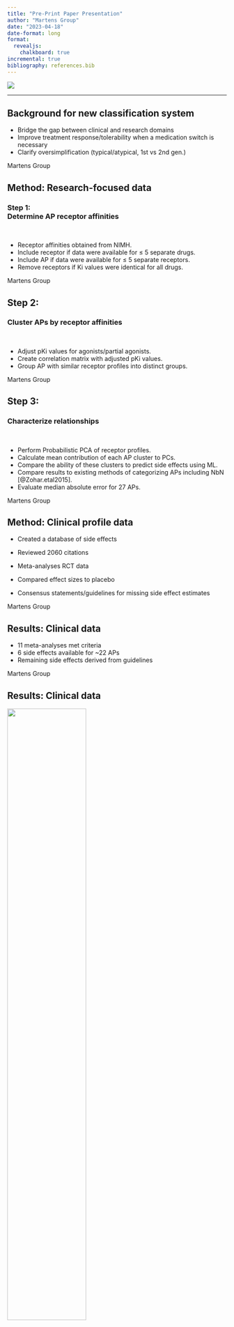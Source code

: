 ```yaml
---
title: "Pre-Print Paper Presentation"
author: "Martens Group"
date: "2023-04-18"
date-format: long
format: 
  revealjs:
    chalkboard: true
incremental: true 
bibliography: references.bib 
---
```


![](img/TitleImg.png)

---

## Background for new classification system

::: incremental
-   Bridge the gap between clinical and research domains
-   Improve treatment response/tolerability when a medication switch is necessary
-   Clarify oversimplification (typical/atypical, 1st vs 2nd gen.)
:::

::: footer
Martens Group
:::

## Method: Research-focused data

### Step 1: <br> Determine AP receptor affinities

<br>

::: incremental
-   Receptor affinities obtained from NIMH.
-   Include receptor if data were available for ≤ 5 separate drugs.
-   Include AP if data were available for ≤ 5 separate receptors.
-   Remove receptors if Ki values were identical for all drugs.

:::

::: footer
Martens Group
:::


## Step 2: <br> 
### Cluster APs by receptor affinities

<br>

::: incremental
-   Adjust pKi values for agonists/partial agonists.
-   Create correlation matrix with adjusted pKi values.
-   Group AP with similar receptor profiles into distinct groups.
:::

::: footer
Martens Group
:::


## Step 3: <br> 
### Characterize relationships 

<br>

::: incremental
-   Perform Probabilistic PCA of receptor profiles.
-   Calculate mean contribution of each AP cluster to PCs.
-   Compare the ability of these clusters to predict side effects using ML.
-   Compare results to existing methods of categorizing APs including NbN [@Zohar.etal2015].
-   Evaluate median absolute error for 27 APs.
:::

::: footer
Martens Group
:::

## Method: Clinical profile data

-   Created a database of side effects

-   Reviewed 2060 citations

-   Meta-analyses RCT data

-   Compared effect sizes to placebo

-   Consensus statements/guidelines for missing side effect estimates

::: footer
Martens Group
:::

## Results: Clinical data

-   11 meta-analyses met criteria
-   6 side effects available for \~22 APs
-   Remaining side effects derived from guidelines



::: footer
Martens Group
:::

## Results: Clinical data

![](img/db_sideEffects.png){width="60%"}


::: footer
Martens Group
:::

## Results 1: Pharmacology data 


![Figure 1: Antipsychotic pKi values](img/Fig1.png){width="60%"}

::: footer
Martens Group
:::

## Results 2: Pharmacology data 


![Figure 2: AP correlation matrix](img/Fig2.png){width="75%"}

::: footer
Martens Group
:::


## Results 3: Pharmacology data 

![Figure 3: Contribution of receptor-defined AP clusters to PCs](img/Fig3.png){width="75%"}

::: footer
Martens Group
:::

## Results 4: 

![Figure 4: Side-effect and efficacy profiles](img/Fig4.png){width="60%"}

::: footer
Martens Group
:::

## Results 5: 


![Figure 5: Comparison of AP category methods & median error ](img/Fig5.png){width="75%"}

::: footer
Martens Group
:::


## Conclusion

<br>

::: incremental
-   Data-driven method provides a system for researchers and clinicians.

-   ID of 27 APs and 42 receptors that map well to pharmacology and clinical profiles.

-  Groups 1 & 4 more efficacious than 2 & 3

-  Method has potential for personalized psychiatry 
:::

::: footer
Martens Group
:::


## Discussion:

<br>

-   Does regrouping APs have an impact on our work?

-   Can we use the correlation matrix normalized for pKi D2 instead of DDD equivalencies?

-   Can we take genes associated with predicted side effects and check DNAm & gene expression profiles?

::: footer
Martens Group
:::

## Acknowledgements

Stéphanie and Anne-Kristin and you all! ![](img/Martens_web2022final.png){width="70%"}


## References

::: footer
Martens Group 
:::
